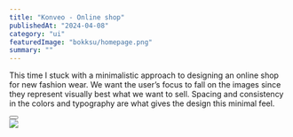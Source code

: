 ---
title: "Konveo - Online shop"
publishedAt: "2024-04-08"
category: "ui"
featuredImage: "bokksu/homepage.png"
summary: ""
---

This time I stuck with a minimalistic approach to designing an online shop for new fashion wear. We want the user’s focus to fall on the images since they represent visually best what we want to sell. Spacing and consistency in the colors and typography are what gives the design this minimal feel.

<div>
  <Button
    href="https://xd.adobe.com/view/e514b6cf-4706-4f54-9cc3-52c16694c64c-b047/"
    title="View project"
    className="mt-4 mb-12"
  />
</div>

<div className="flex flex-col gap-y-8">
  <Image src="/projects/konveo/screenshot-1.png" width={1440} height={1000} />
</div>
